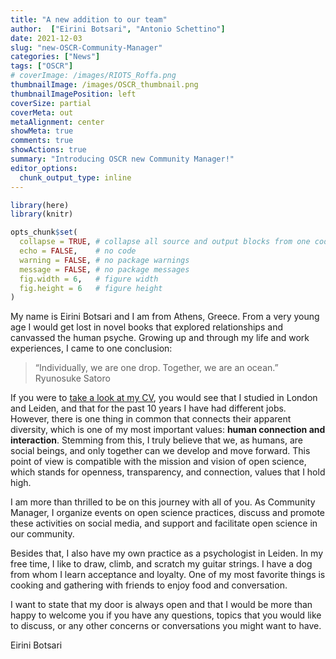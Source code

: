 ```yaml
---
title: "A new addition to our team"
author:  ["Eirini Botsari", "Antonio Schettino"]
date: 2021-12-03
slug: "new-OSCR-Community-Manager"
categories: ["News"]
tags: ["OSCR"]
# coverImage: /images/RIOTS_Roffa.png
thumbnailImage: /images/OSCR_thumbnail.png
thumbnailImagePosition: left
coverSize: partial
coverMeta: out
metaAlignment: center
showMeta: true
comments: true
showActions: true
summary: "Introducing OSCR new Community Manager!"
editor_options: 
  chunk_output_type: inline
---
```


```r

library(here)
library(knitr)

opts_chunk$set(
  collapse = TRUE, # collapse all source and output blocks from one code chunk into a single block
  echo = FALSE,    # no code
  warning = FALSE, # no package warnings
  message = FALSE, # no package messages
  fig.width = 6,   # figure width
  fig.height = 6   # figure height
)

```




My name is Eirini Botsari and I am from Athens, Greece. From a very young age I would get lost in novel books that explored relationships and canvassed the human psyche. Growing up and through my life and work experiences, I came to one conclusion: 

> “Individually, we are one drop. Together, we are an ocean.”   
> Ryunosuke Satoro

If you were to [take a look at my CV](https://www.openscience-rotterdam.com/2021/12/01/botsari/), you would see that I studied in London and Leiden, and that for the past 10 years I have had different jobs. However, there is one thing in common that connects their apparent diversity, which is one of my most important values: **human connection and interaction**. Stemming from this, I truly believe that we, as humans, are social beings, and only together can we develop and move forward. This point of view is compatible with the mission and vision of open science, which stands for openness, transparency, and connection, values that I hold high. 

I am more than thrilled to be on this journey with all of you. As Community Manager, I organize events on open science practices, discuss and promote these activities on social media, and support and facilitate open science in our community.

Besides that, I also have my own practice as a psychologist in Leiden. In my free time, I like to draw, climb, and scratch my guitar strings. I have a dog from whom I learn acceptance and loyalty. One of my most favorite things is cooking and gathering with friends to enjoy food and conversation.

I want to state that my door is always open and that I would be more than happy to welcome you if you have any questions, topics that you would like to discuss, or any other concerns or conversations you might want to have. 

Eirini Botsari


